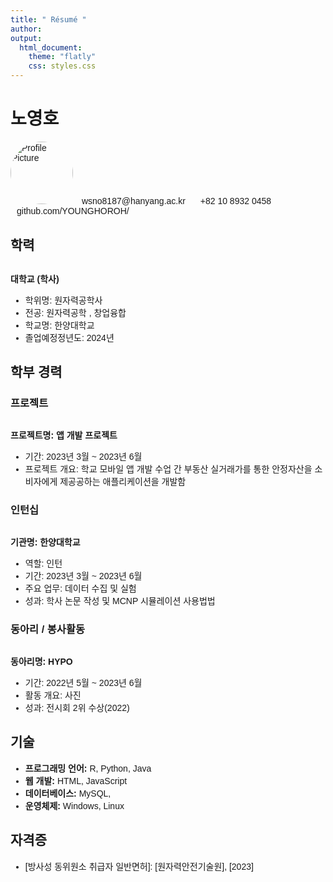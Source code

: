 ---
title: " Résumé "
author: 
output: 
  html_document:
    theme: "flatly"
    css: styles.css
---

<head>
<!-- Add custom CSS styles -->
<style>
body {font-family: 'Arial', sans-serif;}
h1, h2 {font-family: 'Palatino Linotype', 'Book Antiqua', Palatino, serif;}
.section-heading {margin-top: 30px; font-weight: bold;}
.contact-container {margin-bottom: 30px;}
.contact-item {display: inline-block; padding-left: 10px; padding-right: 10px;}
</style>
</head>

노영호
======

<div class="contact-container">
  <img src="증명사진.jpg" alt="Profile Picture" style="width: 100px; border-radius: 50%;">
  <div class="contact-item">wsno8187@hanyang.ac.kr</div>
  <div class="contact-item">+82 10 8932 0458</div>
  <div class="contact-item">github.com/YOUNGHOROH/</div>
</div>

**학력**
---------------------


<div class="section-heading">대학교 (학사)</div>

- 학위명: 원자력공학사
- 전공: 원자력공학 , 창업융합 
- 학교명: 한양대학교
- 졸업예정정년도: 2024년


**학부 경력**
---------------------

### 프로젝트
<div class="section-heading">프로젝트명: 앱 개발 프로젝트</div>

- 기간: 2023년 3월 ~ 2023년 6월
- 프로젝트 개요: 학교 모바일 앱 개발 수업 간 부동산 실거래가를 통한 안정자산을 소비자에게 제공공하는 애플리케이션을 개발함



### 인턴십
<div class="section-heading">기관명: 한양대학교 </div>

- 역할: 인턴
- 기간: 2023년 3월 ~ 2023년 6월
- 주요 업무: 데이터 수집 및 실험
- 성과: 학사 논문 작성 및 MCNP 시뮬레이션 사용법법

### 동아리 / 봉사활동
<div class="section-heading">동아리명: HYPO
</div>

- 기간: 2022년 5월 ~ 2023년 6월
- 활동 개요: 사진
- 성과: 전시회 2위 수상(2022)

**기술**
---------------------

- **프로그래밍 언어:** R, Python, Java
- **웹 개발:** HTML, JavaScript
- **데이터베이스:** MySQL,
- **운영체제:** Windows, Linux

**자격증**
---------------------

- [방사성 동위원소 취급자 일반면허]: [원자력안전기술원], [2023]

